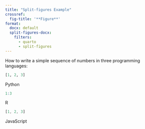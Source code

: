 ```yaml
---
title: "Split-figures Example"
crossref:
  fig-title: '**Figure**'
format:
  docx: default
  split-figures-docx:
    filters:
      - quarto
      - split-figures
---
```


How to write a simple sequence of numbers in three programming languages:

::: {#fig-python}
```python
[1, 2, 3]
```
Python
:::

::: {#fig-r}
```r
1:3
```
R
:::

::: {#fig-js}
```javascript
[1, 2, 3]
```
JavaScript
:::
